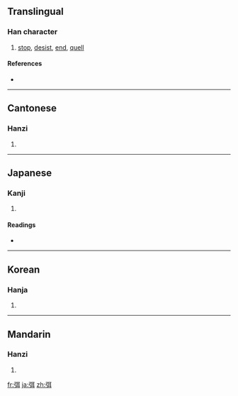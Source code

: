==Translingual==

===Han character===
{{Han char|rn=57|rad=弓|as=06|sn=9|four=1124<sub>0</sub>|canj=弓尸十 (NSJ)}}

# [[stop]], [[desist]], [[end]], [[quell]]

====References====
* {{Han ref|kx=0358.070|dkj=09768|hdz=20995.030|uh=5F2D|ud=24365|bh=ABDA|bd=43994}}

----

==Cantonese==

===Hanzi===
{{yue-hanzi|jyut=|y=mai5, mei5}}

# {{defn|Cantonese|sort=弓06}}

----

==Japanese==

===Kanji===
{{ja-kanji|grade=|rs=弓06}}

# {{defn|Japanese|sort=弓06}}

====Readings====
* {{ja-readings|on=[[び]] (bi), [[み]] (mi)|kun=[[ゆはず]] (yuhazu)}}

----

==Korean==

===Hanja===
{{ko-hanja|hangeul=미|eumhun=|rv=mi|mr=mi|y=mi}}

# {{defn|Korean|sort=弓06}}

----

==Mandarin==

===Hanzi===
{{cmn-hanzi|pin=[[mǐ]] ([[mi3]])|wg=mi<sup>3</sup>}}

# {{defn|Mandarin|sort=弓06}}

[[fr:弭]]
[[ja:弭]]
[[zh:弭]]